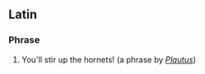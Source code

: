 ==Latin==

===Phrase===
{{infl|la|phrase}}

# You'll stir up the hornets! (a phrase by ''[[Plautus]]'')